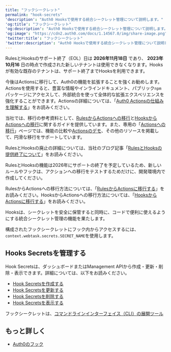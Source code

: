 ```yaml
---
title: "フックシークレット"
permalink: "hook-secrets"
'description': "Auth0 Hooksで使用する統合シークレット管理について説明します。"
'og:title': "フックシークレット"
'og:description': "Auth0 Hooksで使用する統合シークレット管理について説明します。"
'og:image': "https://cdn2.auth0.com/docs/1.14567.0/img/share-image.png"
'twitter:title': "フックシークレット"
'twitter:description': "Auth0 Hooksで使用する統合シークレット管理について説明します。"
---
```


<Warning>

RulesとHooksのサポート終了（EOL）日は **2026年11月18日** であり、 **2023年10月16** 日の時点で作成された新しいテナントは使用できなくなります。Hooksが有効な既存のテナントは、サポート終了までHooksを利用できます。

今後はActionsに移行して、Auth0の機能を拡張することを強くお勧めします。Actionsを使用すると、豊富な情報やインラインドキュメント、パブリック`npm`パッケージにアクセスして、外部統合を使って全体的な拡張エクスペリエンスを強化することができます。Actionsの詳細については、「[Auth0 Actionsの仕組みを理解する](/docs/ja-jp/customize/actions/actions-overview)」をお読みください。

当社では、移行の参考資料として、[RulesからActionsへの移行](/docs/ja-jp/customize/actions/migrate/migrate-from-rules-to-actions)と[HooksからActionsへの移行](/docs/ja-jp/customize/actions/migrate/migrate-from-hooks-to-actions)に関するガイドを提供しています。また、専用の「[Actionsへの移行](https://auth0.com/extensibility/movetoactions)」ページでは、機能の比較や[Actionsのデモ](https://www.youtube.com/watch?v=UesFSY1klrI)、その他のリソースを掲載して、円滑な移行をサポートしています。

RulesとHooksの廃止の詳細については、当社のブログ記事「[RulesとHooksの提供終了について](https://auth0.com/blog/preparing-for-rules-and-hooks-end-of-life/)」をお読みください。

</Warning>

<Warning>

RulesとHooksの機能は2026年にサポートの終了を予定しているため、新しいルールやフックは、アクションへの移行をテストするためだけに、開発環境内で作成してください。

RulesからActionsへの移行方法については、「[RulesからActionsに移行する](/docs/ja-jp/customize/actions/migrate/migrate-from-rules-to-actions)」をお読みください。HooksからActionsへの移行方法については、「[HooksからActionsに移行する](/docs/ja-jp/customize/actions/migrate/migrate-from-hooks-to-actions)」をお読みください。

</Warning>

Hooksは、シークレットを安全に保管すると同時に、コードで便利に使えるようにする統合シークレット管理の機能を果たします。

<Callout icon="file-lines" color="#0EA5E9" iconType="regular">

構成されたフックシークレットにフック内からアクセスするには、`context.webtask.secrets.SECRET_NAME`を使用します。

</Callout>

## Hooks Secretsを管理する

Hook Secretsは、ダッシュボードまたは<Tooltip data-tooltip-id="react-containers-DefinitionTooltip-0" href="/docs/ja-jp/glossary?term=management-api" tip="Management API: 顧客が管理タスクを実行できるようにするための製品。" cta="用語集の表示">Management API</Tooltip>から作成・更新・削除・表示できます。詳細については、以下をお読みください。

* [Hook Secretsを作成する](/docs/ja-jp/customize/hooks/hook-secrets/create-hook-secrets)
* [Hook Secretsを更新する](/docs/ja-jp/customize/hooks/hook-secrets/update-hook-secrets)
* [Hook Secretsを削除する](/docs/ja-jp/customize/hooks/hook-secrets/delete-hook-secrets)
* [Hook Secretsを表示する](/docs/ja-jp/customize/hooks/hook-secrets/view-hook-secrets)

フックシークレットは、[コマンドラインインターフェイス（CLI）の展開ツール](/docs/ja-jp/deploy-monitor/deploy-cli-tool)

## もっと詳しく

* [Auth0のフック](/docs/ja-jp/customize/hooks)